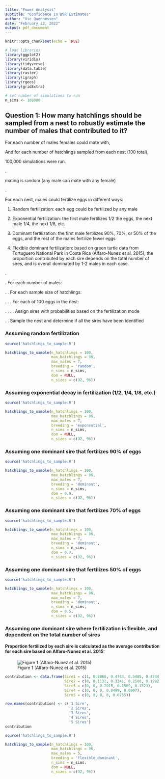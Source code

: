 ```yaml
---
title: "Power Analysis"
subtitle: "Confidence in BSR Estimates"
author: "Vic Quennessen"
date: "February 22, 2022"
output: pdf_document
---
```


```r
knitr::opts_chunk$set(echo = TRUE)
```

```r
# load libraries
library(ggplot2)
library(viridis)
library(tidyverse)
library(data.table)
library(raster)
library(igraph)
library(rgeos)
library(gridExtra)

# set number of simulations to run
n_sims <- 100000
```

## Question 1: How many hatchlings should be sampled from a nest to robustly estimate the number of males that contributed to it?

\textbf{Methods:}

For each number of males females could mate with,

And for each number of hatchlings sampled from each nest (100 total),

100,000 simulations were run. 

.

\textbf{Assumption:} mating is random (any male can mate with any female)

.

For each nest, males could fertilize eggs in different ways:

1. Random fertilization: each egg could be fertilized by any male

2. Exponential fertilization: the first male fertilizes 1/2 the eggs, the next male 1/4, the next 1/8, etc.

3. Dominant fertilization: the first male fertilizes 90%, 70%, or 50% of the eggs, and the rest of the males fertilize fewer eggs

4. Flexible dominant fertilization: based on green turtle data from Tortuguero National Park in Costa Rica (Alfaro-Nunez et al. 2015), the proportion contributed by each sire depends on the total number of sires, and is overall dominated by 1-2 males in each case. 

.

\textbf{For each simulation:}

.    For each number of males:

.    .    For each sample size of hatchlings:

.    .    .    For each of 100 eggs in the nest:

.    .    .    .    Assign sires with probabilities based on the fertilization mode

.    .    Sample the nest and determine if all the sires have been identified


\newpage

### Assuming random fertilization
```r
source('hatchlings_to_sample.R')

hatchlings_to_sample(n_hatchlings = 100, 
                     max_hatchlings = 96, 
                     max_males = 7,
                     breeding = 'random', 
                     n_sims = n_sims, 
                     dom = NULL, 
                     n_sizes = c(32, 96))
```
\newpage

### Assuming exponential decay in fertilization (1/2, 1/4, 1/8, etc.)
```r
source('hatchlings_to_sample.R')

hatchlings_to_sample(n_hatchlings = 100,
                     max_hatchlings = 96,
                     max_males = 7,
                     breeding = 'exponential',
                     n_sims = n_sims, 
                     dom = NULL, 
                     n_sizes = c(32, 96))
```

\newpage

### Assuming one dominant sire that fertilizes 90% of eggs
```r
source('hatchlings_to_sample.R')

hatchlings_to_sample(n_hatchlings = 100, 
                     max_hatchlings = 96, 
                     max_males = 7, 
                     breeding = 'dominant', 
                     n_sims = n_sims, 
                     dom = 0.9, 
                     n_sizes = c(32, 96))
```

\newpage

### Assuming one dominant sire that fertilizes 70% of eggs
```r
source('hatchlings_to_sample.R')

hatchlings_to_sample(n_hatchlings = 100, 
                     max_hatchlings = 96, 
                     max_males = 7, 
                     breeding = 'dominant', 
                     n_sims = n_sims, 
                     dom = 0.7, 
                     n_sizes = c(32, 96))
```

\newpage

### Assuming one dominant sire that fertilizes 50% of eggs
```r
source('hatchlings_to_sample.R')

hatchlings_to_sample(n_hatchlings = 100, 
                     max_hatchlings = 96, 
                     max_males = 7, 
                     breeding = 'dominant', 
                     n_sims = n_sims, 
                     dom = 0.5, 
                     n_sizes = c(32, 96))
```

\newpage

### Assuming one dominant sire where fertilization is flexible, and dependent on the total number of sires

#### Proportion fertilized by each sire is calculated as the average contribution for each sire based on Alfaro-Nunez et al. 2015:

![Figure 1 (Alfaro-Nunez et al. 2015)](C:/Users/vique/Documents/Projects/iliketurtles/figures/alfaro_nunez_2015_figure1.PNG)



```r
contribution <- data.frame(Sire1 = c(1, 0.8868, 0.4744, 0.5485, 0.4744), 
                           Sire2 = c(0, 0.1132, 0.3241, 0.2508, 0.1982), 
                           Sire3 = c(0, 0, 0.2015, 0.1509, 0.1523), 
                           Sire4 = c(0, 0, 0, 0.0499, 0.0997), 
                           Sire5 = c(0, 0, 0, 0, 0.0755))

row.names(contribution) <- c('1 Sire', 
                             '2 Sires', 
                             '3 Sires', 
                             '4 Sires', 
                             '5 Sires')
contribution
```
\newpage

```r
source('hatchlings_to_sample.R')

hatchlings_to_sample(n_hatchlings = 100, 
                     max_hatchlings = 96, 
                     max_males = 5, 
                     breeding = 'flexible_dominant', 
                     n_sims = n_sims, 
                     dom = NULL, 
                     n_sizes = c(32, 96))
```

<!-- \newpage -->

<!-- Question 2: How many females and nests should be sampled to get a robust estimate of the number of breeding males, and therefore the breeding sex ratio? -->

<!-- ### assuming random fertilization -->
<!-- ```{r, fig.height = 2.25, warning = FALSE} -->
<!-- source('sample_all_nests.R') -->

<!-- sample_all_nests(max_n_males = 7, -->
<!--                  max_n_females = 10,  -->
<!--                  minF = 10,  -->
<!--                  minM = 10,  -->
<!--                  maxF = 60,  -->
<!--                  maxM = 60,  -->
<!--                  breeding = 'random', -->
<!--                  nsims = n_sims) -->
<!-- ``` -->

<!-- \newpage -->

<!-- ### assuming exponential decay in fertilization (1 nest, 1/2, 1/4, 1/8, etc.) -->
<!-- ```{r, fig.height = 2.5, warning = FALSE} -->
<!-- source('sample_all_nests.R') -->

<!-- sample_all_nests(max_n_males = 7, -->
<!--                  max_n_females = 10,  -->
<!--                  minF = 10,  -->
<!--                  minM = 10,  -->
<!--                  maxF = 60,  -->
<!--                  maxM = 60,  -->
<!--                  breeding = 'exponential', -->
<!--                  nsims = n_sims) -->
<!-- ``` -->

<!-- \newpage -->

<!-- ### assuming one dominant sire -->
<!-- ```{r, fig.height = 2.5, warning = FALSE} -->
<!-- source('sample_all_nests.R') -->

<!-- sample_all_nests(max_n_males = 7, -->
<!--                  max_n_females = 10,  -->
<!--                  minF = 10,  -->
<!--                  minM = 10,  -->
<!--                  maxF = 60,  -->
<!--                  maxM = 60,  -->
<!--                  breeding = 'dominant', -->
<!--                  nsims = n_sims) -->
<!-- ``` -->
